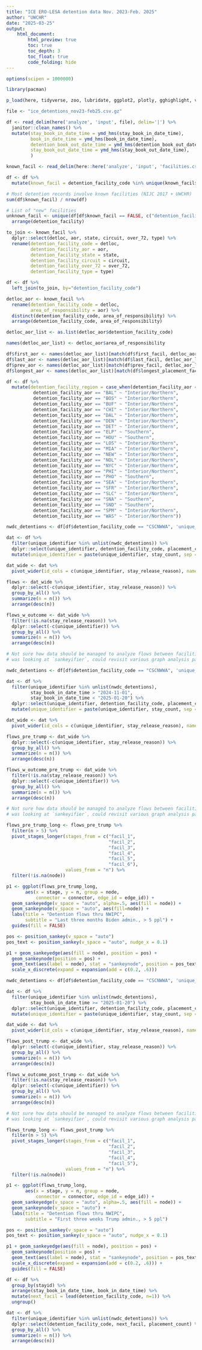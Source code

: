 ```yaml
---
title: "ICE ERO-LESA detention data Nov. 2023-Feb. 2025"
author: "UWCHR"
date: "2025-03-25"
output:
    html_document:
        html_preview: true
        toc: true
        toc_depth: 3
        toc_float: true
        code_folding: hide
---
```



```r

options(scipen = 1000000)

library(pacman)

p_load(here, tidyverse, zoo, lubridate, ggplot2, plotly, gghighlight, viridis, readxl, digest, ggsankeyfier)

file <- "ice_detentions_nov23-feb25.csv.gz"

df <- read_delim(here('analyze', 'input', file), delim='|') %>% 
  janitor::clean_names() %>% 
  mutate(stay_book_in_date_time = ymd_hms(stay_book_in_date_time),
         book_in_date_time = ymd_hms(book_in_date_time),
         detention_book_out_date_time = ymd_hms(detention_book_out_date_time),
         stay_book_out_date_time = ymd_hms(stay_book_out_date_time),
         )

```

```r

known_facil <- read_delim(here::here('analyze', 'input', 'facilities.csv.gz'), delim ='|')

df <- df %>% 
  mutate(known_facil = detention_facility_code %in% unique(known_facil$detloc))

# Most detention records involve known facilities (NIJC 2017 + UWCHR)
sum(df$known_facil) / nrow(df)

# List of "new" facilities
unknown_facil <- unique(df[df$known_facil == FALSE, c("detention_facility_code", "detention_facility")]) %>% 
  arrange(detention_facility)

to_join <- known_facil %>% 
  dplyr::select(detloc, aor, state, circuit, over_72, type) %>% 
  rename(detention_facility_code = detloc,
         detention_facility_aor = aor,
         detention_facility_state = state,
         detention_facility_circuit = circuit,
         detention_facility_over_72 = over_72,
         detention_facility_type = type)

df <- df %>% 
  left_join(to_join, by="detention_facility_code")

detloc_aor <- known_facil %>% 
  rename(detention_facility_code = detloc,
         area_of_responsibility = aor) %>% 
  distinct(detention_facility_code, area_of_responsibility) %>% 
  arrange(detention_facility_code, area_of_responsibility)

detloc_aor_list <- as.list(detloc_aor$detention_facility_code)

names(detloc_aor_list) <- detloc_aor$area_of_responsibility

df$first_aor <- names(detloc_aor_list)[match(df$first_facil, detloc_aor_list)]
df$last_aor <- names(detloc_aor_list)[match(df$last_facil, detloc_aor_list)]
df$prev_aor <- names(detloc_aor_list)[match(df$prev_facil, detloc_aor_list)]
df$longest_aor <- names(detloc_aor_list)[match(df$longest_placement_facil, detloc_aor_list)]

df <- df %>% 
  mutate(detention_facility_region = case_when(detention_facility_aor == "ATL" ~ "Interior/Northern",
          detention_facility_aor == "BAL" ~ "Interior/Northern",
          detention_facility_aor == "BOS" ~ "Interior/Northern",
          detention_facility_aor == "BUF" ~ "Interior/Northern",
          detention_facility_aor == "CHI" ~ "Interior/Northern",
          detention_facility_aor == "DAL" ~ "Interior/Northern",
          detention_facility_aor == "DEN" ~ "Interior/Northern",
          detention_facility_aor == "DET" ~ "Interior/Northern",
          detention_facility_aor == "ELP" ~ "Southern",
          detention_facility_aor == "HOU" ~ "Southern",
          detention_facility_aor == "LOS" ~ "Interior/Northern",
          detention_facility_aor == "MIA" ~ "Interior/Northern",
          detention_facility_aor == "NEW" ~ "Interior/Northern",
          detention_facility_aor == "NOL" ~ "Interior/Northern",
          detention_facility_aor == "NYC" ~ "Interior/Northern",
          detention_facility_aor == "PHI" ~ "Interior/Northern",
          detention_facility_aor == "PHO" ~ "Southern",
          detention_facility_aor == "SEA" ~ "Interior/Northern",
          detention_facility_aor == "SFR" ~ "Interior/Northern",
          detention_facility_aor == "SLC" ~ "Interior/Northern",
          detention_facility_aor == "SNA" ~ "Southern",
          detention_facility_aor == "SND" ~ "Southern",
          detention_facility_aor == "SPM" ~ "Interior/Northern",
          detention_facility_aor == "WAS" ~ "Interior/Northern"))

```

```r

nwdc_detentions <- df[df$detention_facility_code == "CSCNWWA", 'unique_identifier']

dat <- df %>% 
  filter(unique_identifier %in% unlist(nwdc_detentions)) %>% 
  dplyr::select(unique_identifier, detention_facility_code, placement_count, stay_count, stay_release_reason) %>% 
  mutate(unique_identifier = paste(unique_identifier, stay_count, sep = '-'))

dat_wide <- dat %>% 
  pivot_wider(id_cols = c(unique_identifier, stay_release_reason), names_from = placement_count, names_prefix = "facil_", values_from = detention_facility_code)

flows <- dat_wide %>% 
  dplyr::select(-c(unique_identifier, stay_release_reason)) %>% 
  group_by_all() %>% 
  summarize(n = n()) %>% 
  arrange(desc(n))

flows_w_outcome <- dat_wide %>% 
  filter(!is.na(stay_release_reason)) %>% 
  dplyr::select(-c(unique_identifier)) %>% 
  group_by_all() %>% 
  summarize(n = n()) %>% 
  arrange(desc(n))

# Not sure how data should be managed to analyze flows between facilities;
# was looking at `sankeyifier`, could revisit various graph analysis packages

```


```r

nwdc_detentions <- df[df$detention_facility_code == "CSCNWWA", 'unique_identifier']

dat <- df %>% 
  filter(unique_identifier %in% unlist(nwdc_detentions),
         stay_book_in_date_time > "2024-11-01",
         stay_book_in_date_time < "2025-01-20") %>% 
  dplyr::select(unique_identifier, detention_facility_code, placement_count, stay_count, stay_release_reason) %>% 
  mutate(unique_identifier = paste(unique_identifier, stay_count, sep = '-'))

dat_wide <- dat %>% 
  pivot_wider(id_cols = c(unique_identifier, stay_release_reason), names_from = placement_count, names_prefix = "facil_", values_from = detention_facility_code)

flows_pre_trump <- dat_wide %>% 
  dplyr::select(-c(unique_identifier, stay_release_reason)) %>% 
  group_by_all() %>% 
  summarize(n = n()) %>% 
  arrange(desc(n))

flows_w_outcome_pre_trump <- dat_wide %>% 
  filter(!is.na(stay_release_reason)) %>% 
  dplyr::select(-c(unique_identifier)) %>% 
  group_by_all() %>% 
  summarize(n = n()) %>% 
  arrange(desc(n))

# Not sure how data should be managed to analyze flows between facilities;
# was looking at `sankeyifier`, could revisit various graph analysis packages

flows_pre_trump_long <- flows_pre_trump %>% 
  filter(n > 5) %>%
  pivot_stages_longer(stages_from = c("facil_1",
                                      "facil_2",
                                      "facil_3",
                                      "facil_4",
                                      "facil_5",
                                      "facil_6"),
                      values_from = "n") %>% 
  filter(!is.na(node))

p1 <- ggplot(flows_pre_trump_long,
       aes(x = stage, y = n, group = node,
           connector = connector, edge_id = edge_id)) +
  geom_sankeyedge(v_space = "auto", alpha=.5, aes(fill = node)) +
  geom_sankeynode(v_space = "auto", aes(fill=node)) +
  labs(title = "Detention flows thru NWIPC",
       subtitle = "Last three months Biden admin., > 5 ppl") +
  guides(fill = FALSE)

pos <- position_sankey(v_space = "auto")
pos_text <- position_sankey(v_space = "auto", nudge_x = 0.1)

p1 + geom_sankeyedge(aes(fill = node), position = pos) +
  geom_sankeynode(position = pos) +
  geom_text(aes(label = node), stat = "sankeynode", position = pos_text, hjust = 0, cex = 2) +
  scale_x_discrete(expand = expansion(add = c(0.2, .6)))


```

```r

nwdc_detentions <- df[df$detention_facility_code == "CSCNWWA", 'unique_identifier']

dat <- df %>% 
  filter(unique_identifier %in% unlist(nwdc_detentions),
         stay_book_in_date_time >= "2025-01-20") %>% 
  dplyr::select(unique_identifier, detention_facility_code, placement_count, stay_count, stay_release_reason) %>% 
  mutate(unique_identifier = paste(unique_identifier, stay_count, sep = '-'))

dat_wide <- dat %>% 
  pivot_wider(id_cols = c(unique_identifier, stay_release_reason), names_from = placement_count, names_prefix = "facil_", values_from = detention_facility_code)

flows_post_trump <- dat_wide %>% 
  dplyr::select(-c(unique_identifier, stay_release_reason)) %>% 
  group_by_all() %>% 
  summarize(n = n()) %>% 
  arrange(desc(n))

flows_w_outcome_post_trump <- dat_wide %>% 
  filter(!is.na(stay_release_reason)) %>% 
  dplyr::select(-c(unique_identifier)) %>% 
  group_by_all() %>% 
  summarize(n = n()) %>% 
  arrange(desc(n))

# Not sure how data should be managed to analyze flows between facilities;
# was looking at `sankeyifier`, could revisit various graph analysis packages

flows_trump_long <- flows_post_trump %>% 
  filter(n > 5) %>%
  pivot_stages_longer(stages_from = c("facil_1",
                                      "facil_2",
                                      "facil_3",
                                      "facil_4",
                                      "facil_5"),
                      values_from = "n") %>% 
  filter(!is.na(node))

p1 <- ggplot(flows_trump_long,
       aes(x = stage, y = n, group = node,
           connector = connector, edge_id = edge_id)) +
  geom_sankeyedge(v_space = "auto", alpha=.5, aes(fill = node)) +
  geom_sankeynode(v_space = "auto") +
  labs(title = "Detention flows thru NWIPC",
       subtitle = "First three weeks Trump admin., > 5 ppl")

pos <- position_sankey(v_space = "auto")
pos_text <- position_sankey(v_space = "auto", nudge_x = 0.1)

p1 + geom_sankeyedge(aes(fill = node), position = pos) +
  geom_sankeynode(position = pos) +
  geom_text(aes(label = node), stat = "sankeynode", position = pos_text, hjust = 0, cex = 2) +
  scale_x_discrete(expand = expansion(add = c(0.2, .6))) +
  guides(fill = FALSE)
```

```r

df <- df %>% 
  group_by(stayid) %>% 
  arrange(stay_book_in_date_time, book_in_date_time) %>%
  mutate(next_facil = lead(detention_facility_code, n=1)) %>% 
  ungroup()

dat <- df %>% 
  filter(unique_identifier %in% unlist(nwdc_detentions)) %>% 
  dplyr::select(detention_facility_code, next_facil, placement_count) %>% 
  group_by_all() %>% 
  summarize(n = n()) %>% 
  arrange(desc(n))



```